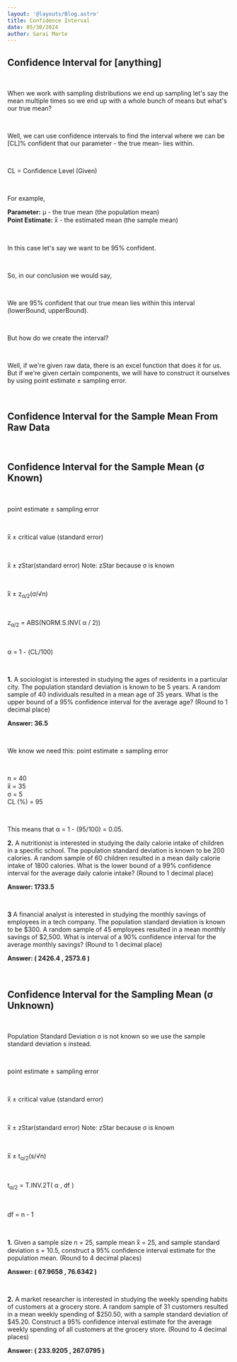 ```yaml
---
layout: '@layouts/Blog.astro'
title: Confidence Interval
date: 05/30/2024
author: Sarai Marte
---
```



## Confidence Interval for [anything]

&nbsp;&nbsp;&nbsp;&nbsp;

When we work with sampling distributions we end up sampling let's say the mean multiple times so we end up with a whole bunch of means but what's our true mean?

&nbsp;&nbsp;&nbsp;&nbsp;

Well, we can use confidence intervals to find the interval where we can be [CL]% confident that our parameter - the true mean- lies within.  

&nbsp;&nbsp;&nbsp;&nbsp;

CL = Confidence Level (Given)

&nbsp;&nbsp;&nbsp;&nbsp;

For example, 

**Parameter:** μ - the true mean (the population mean)  
**Point Estimate:** x̅ - the estimated mean (the sample mean)

&nbsp;&nbsp;&nbsp;&nbsp;

In this case let's say we want to be 95% confident.

&nbsp;&nbsp;&nbsp;&nbsp;

So, in our conclusion we would say, 

&nbsp;&nbsp;&nbsp;&nbsp;

We are 95% confident that our true mean lies within this interval (lowerBound, upperBound).

&nbsp;&nbsp;&nbsp;&nbsp;

But how do we create the interval?

&nbsp;&nbsp;&nbsp;&nbsp;

Well, if we're given raw data, there is an excel function that does it for us.   
But if we're given certain components, we will have to construct it ourselves by using point estimate ± sampling error.

&nbsp;&nbsp;&nbsp;&nbsp;

## Confidence Interval for the Sample Mean From Raw Data

&nbsp;&nbsp;&nbsp;&nbsp;

## Confidence Interval for the Sample Mean (σ Known)

&nbsp;&nbsp;&nbsp;&nbsp;

point estimate ± sampling error

&nbsp;&nbsp;&nbsp;&nbsp;

x̅ ± critical value (standard error)

&nbsp;&nbsp;&nbsp;&nbsp;

x̅  ± zStar(standard error) Note: zStar because σ is known

&nbsp;&nbsp;&nbsp;&nbsp;

x̅  ± z<sub>α/2</sub>(σ/√n)

&nbsp;&nbsp;&nbsp;&nbsp;

z<sub>α/2</sub> = ABS(NORM.S.INV( α / 2))

&nbsp;&nbsp;&nbsp;&nbsp;

α = 1 - (CL/100)

&nbsp;&nbsp;&nbsp;&nbsp;

**1.** A sociologist is interested in studying the ages of residents in a particular city. The population standard deviation is known to be 5 years. A random sample of 40 individuals resulted in a mean age of 35 years. What is the upper bound of a 95% confidence interval for the average age? (Round to 1 decimal place)

<Solution>

**Answer: 36.5**

&nbsp;&nbsp;&nbsp;&nbsp;

We know we need this: point estimate ± sampling error

&nbsp;&nbsp;&nbsp;&nbsp;

n = 40  
x̅ = 35  
σ =	5  
CL (%) = 95   

&nbsp;&nbsp;&nbsp;&nbsp;

This means that α = 1 - (95/100) = 0.05.

</Solution>

**2.** A nutritionist is interested in studying the daily calorie intake of children in a specific school. The population standard deviation is known to be 200 calories. A random sample of 60 children resulted in a mean daily calorie intake of 1800 calories. What is the lower bound of a 99% confidence interval for the average daily calorie intake? (Round to 1 decimal place)

<Solution>

**Answer: 1733.5**

&nbsp;&nbsp;&nbsp;&nbsp;


</Solution>

**3** A financial analyst is interested in studying the monthly savings of employees in a tech company. The population standard deviation is known to be $300. A random sample of 45 employees resulted in a mean monthly savings of $2,500. What is interval of a 90% confidence interval for the average monthly savings? (Round to 1 decimal place)

<Solution>

**Answer: ( 2426.4 , 2573.6 )**

&nbsp;&nbsp;&nbsp;&nbsp;


</Solution>

## Confidence Interval for the Sampling Mean (σ Unknown)

&nbsp;&nbsp;&nbsp;&nbsp;

Population Standard Deviation σ is not known so we use the sample standard deviation s instead. 

&nbsp;&nbsp;&nbsp;&nbsp;

point estimate ± sampling error

&nbsp;&nbsp;&nbsp;&nbsp;

x̅ ± critical value (standard error)

&nbsp;&nbsp;&nbsp;&nbsp;

x̅  ± zStar(standard error) Note: zStar because σ is known

&nbsp;&nbsp;&nbsp;&nbsp;

x̅  ± t<sub>α/2</sub>(s/√n)

&nbsp;&nbsp;&nbsp;&nbsp;

t<sub>α/2</sub> = T.INV.2T( α , df )

&nbsp;&nbsp;&nbsp;&nbsp;

df = n - 1

&nbsp;&nbsp;&nbsp;&nbsp;

**1.** Given a sample size n = 25, sample mean x̅ = 25, and sample standard deviation s = 10.5, construct a 95% confidence interval estimate for the population mean. (Round to 4 decimal places)

<Solution>

**Answer: ( 67.9658 , 76.6342 )**

&nbsp;&nbsp;&nbsp;&nbsp;

</Solution>

**2.** A market researcher is interested in studying the weekly spending habits of customers at a grocery store. A random sample of 31 customers resulted in a mean weekly spending of $250.50, with a sample standard deviation of $45.20. Construct a 95% confidence interval estimate for the average weekly spending of all customers at the grocery store. (Round to 4 decimal places)

<Solution>

**Answer: ( 233.9205 , 267.0795 )**

&nbsp;&nbsp;&nbsp;&nbsp;

</Solution>


